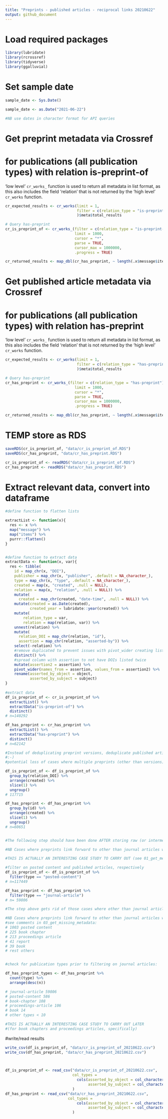 ```yaml
---
title: "Preprints - published articles - reciprocal links 20210622"
output: github_document
---
```



# Load required packages 

```r

library(lubridate)
library(rcrossref)
library(tidyverse)
library(ggalluvial)
```

# Set sample date 

```r

sample_date <- Sys.Date()

sample_date <- as.Date("2021-06-22")

#NB use dates in character format for API queries

```


# Get preprint metadata via Crossref 
# for publications (all publication types) with relation is-preprint-of

'low level' `cr_works_` function is used to return all metadata in list format, as this also includes the field 'relation' that is not returned by the 'high level' `cr_works` function.

```r


cr_expected_results <- cr_works(limit = 1,
                                filter = c(relation_type = "is-preprint-of")
                                )$meta$total_results

# Query has-preprint
cr_is_preprint_of <- cr_works_(filter = c(relation_type = "is-preprint-of"),
                               limit = 1000, 
                               cursor = "*",
                               parse = TRUE,
                               cursor_max = 1000000,
                               .progress = TRUE)

cr_returned_results <- map_dbl(cr_has_preprint, ~ length(.x$message$items)) %>% sum()


```


# Get published article metadata via Crossref 
# for publications (all publication types) with relation has-preprint

'low level' `cr_works_` function is used to return all metadata in list format, as this also includes the field 'relation' that is not returned by the 'high level' `cr_works` function.

```r


cr_expected_results <- cr_works(limit = 1,
                                filter = c(relation_type = "has-preprint")
                                )$meta$total_results

# Query has-preprint
cr_has_preprint <- cr_works_(filter = c(relation_type = "has-preprint"),
                               limit = 1000, 
                               cursor = "*",
                               parse = TRUE,
                               cursor_max = 1000000,
                               .progress = TRUE)

cr_returned_results <- map_dbl(cr_has_preprint, ~ length(.x$message$items)) %>% sum()


```

# TEMP store as RDS

```r

saveRDS(cr_is_preprint_of, "data/cr_is_preprint_of.RDS")
saveRDS(cr_has_preprint, "data/cr_has_preprint.RDS")

cr_is_preprint_of <- readRDS("data/cr_is_preprint_of.RDS")
cr_has_preprint <- readRDS("data/cr_has_preprint.RDS")

```


# Extract relevant data, convert into dataframe


```r

#define function to flatten lists

extractList <- function(x){
  res <- x %>%
  map("message") %>%
  map("items") %>%
  purrr::flatten()
}


#define function to extract data
extractData <- function(x, var){
  res <- tibble(
    id = map_chr(x, "DOI"),
    publisher = map_chr(x, "publisher", .default = NA_character_),
    type = map_chr(x, "type", .default = NA_character_),
    created = map(x, "created", .null = NULL),
    relation = map(x, "relation", .null = NULL)) %>%
    mutate(
      created = map_chr(created, "date-time", .null = NULL)) %>%
    mutate(created = as.Date(created),
           created_year = lubridate::year(created)) %>%
    mutate(
        relation_type = var,
        relation = map(relation, var)) %>%
    unnest(relation) %>%
    mutate(
      relation_DOI = map_chr(relation, "id"),
      assertion = map_chr(relation, "asserted-by")) %>%
    select(-relation) %>%
    #remove duplicated to prevent issues with pivot_wider creating list column
    distinct() %>%
    #spread column with assertion to not have DOIs listed twice
    mutate(assertion2 = assertion) %>%
    pivot_wider(names_from = assertion, values_from = assertion2) %>%
    rename(asserted_by_object = object,
           asserted_by_subject = subject)
}
  
#extract data
df_is_preprint_of <- cr_is_preprint_of %>%
  extractList() %>%
  extractData("is-preprint-of") %>%
  distinct()
# n=140292

df_has_preprint <- cr_has_preprint %>%
  extractList() %>%
  extractData("has-preprint") %>%
  distinct()
# n=62142

```


```r


#Instead of deduplicating preprint versions, deduplicate published articles
#:-)
#potential loss of cases where multiple preprints (other than versions) link to same published article, or where published article has multiple links to preprints (other than versions). Take this for granted for now.

df_is_preprint_of <- df_is_preprint_of %>%
  group_by(relation_DOI) %>%
  arrange(created) %>%
  slice(1) %>%
  ungroup()
# 117715

df_has_preprint <- df_has_preprint %>%
  group_by(id) %>%
  arrange(created) %>%
  slice(1) %>%
  ungroup()
# n=60651


#The following step should have been done AFTER storing raw (or intermediate) results, as this gets rid of those cases where other than journal articles link back to preprints. Can query Crossref for this separately

#NB Cases where preprints link forward to other than journal articles will be retrieved later on, b/c they won't be matched in join so has_preprint_DOI will be retrieved separately from Crossref (see comments in 03_get_missing_metadata)

#THIS IS ACTUALLY AN INTERESTING CASE STUDY TO CARRY OUT (see 01_get_metadata_other_pubtypes)

#filter on posted content and published articles, respectively
df_is_preprint_of <- df_is_preprint_of %>%
  filter(type == "posted-content")
# n=117449

df_has_preprint <- df_has_preprint %>%
  filter(type == "journal-article")
# n= 59806

#The step above gets rid of those cases where other than journal articles link back to preprints. 

#NB Cases where preprints link forward to other than journal articles will be retrieved later on, b/c they won't be matched in join so has_preprint_DOI will be retrieved separately from Crossref 
#see comments in 03_get_missing_metadata: 
# 1003 posted content
# 225 book chapter
# 213 proceedings article 
# 41 report
# 39 book
# rest others


#check for publication types prior to filtering on journal articles:

df_has_preprint_types <- df_has_preprint %>%
  count(type) %>%
  arrange(desc(n))

# journal-article 59806
# posted-content 586
# book-chapter 108
# proceedings-article 106
# book 14
# other types < 10

#THIS IS ACTUALLY AN INTERESTING CASE STUDY TO CARRY OUT LATER 
#(for book chapters and proceedings articles, specifically)

```


#write/read results

```r

write_csv(df_is_preprint_of, "data/cr_is_preprint_of_20210622.csv")
write_csv(df_has_preprint, "data/cr_has_preprint_20210622.csv")    
    


df_is_preprint_of <- read_csv("data/cr_is_preprint_of_20210622.csv",
                              col_types = 
                                cols(asserted_by_object = col_character(),
                                     asserted_by_subject = col_character())
                              )
df_has_preprint <- read_csv("data/cr_has_preprint_20210622.csv",
                            col_types = 
                                cols(asserted_by_object = col_character(),
                                     asserted_by_subject = col_character())
                              )  
  

```

